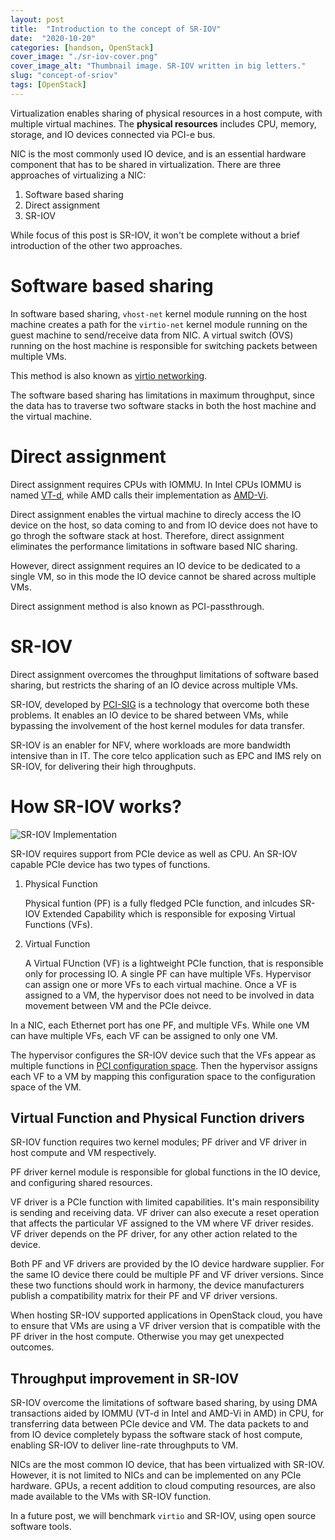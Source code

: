 ```yaml
---
layout: post
title:  "Introduction to the concept of SR-IOV"
date:  "2020-10-20"
categories: [handson, OpenStack]
cover_image: "./sr-iov-cover.png"
cover_image_alt: "Thumbnail image. SR-IOV written in big letters."
slug: "concept-of-sriov"
tags: [OpenStack]
---
```


Virtualization enables sharing of physical resources in a host compute, with multiple virtual machines. The 
**physical resources** includes CPU, memory, storage, and IO devices connected via PCI-e bus. 

NIC is the most commonly used IO device, and is an essential hardware component that has to be shared in virtualization. There are three approaches of virtualizing a NIC:

1. Software based sharing
2. Direct assignment
3. SR-IOV

While focus of this post is SR-IOV, it won't be complete without a brief introduction of the other two approaches. 

# Software based sharing

In software based sharing, `vhost-net` kernel module running on the host machine creates a path for the `virtio-net` kernel module running on the guest machine to send/receive data from NIC. A virtual switch (OVS) running on the host machine is responsible for switching packets between multiple VMs.

This method is also known as [virtio networking][virtio].

The software based sharing has limitations in maximum throughput, since the data has to traverse two software stacks in both the host machine and the virtual machine.

# Direct assignment

Direct assignment requires CPUs with IOMMU. In Intel CPUs IOMMU is named [VT-d], while AMD calls their implementation as [AMD-Vi].

Direct assignment enables the virtual machine to direcly access the IO device on the host, so data coming to and from IO device does not have to go throgh the software stack at host. Therefore, direct assignment eliminates the performance limitations in software based NIC sharing.

However, direct assignment requires an IO device to be dedicated to a single VM, so in this mode the IO device cannot be shared across multiple VMs.

Direct assignment method is also known as PCI-passthrough. 

# SR-IOV

Direct assignment overcomes the throughput limitations of software based sharing, but restricts the sharing of an IO device across multiple VMs.

SR-IOV, developed by [PCI-SIG] is a technology that overcome both these problems. It enables an IO device to be shared between VMs, while bypassing the involvement of the host kernel modules for data transfer.

SR-IOV is an enabler for NFV, where workloads are more bandwidth intensive than in IT. The core telco application such as EPC and IMS rely on SR-IOV, for delivering their high throughputs.

# How SR-IOV works?

![SR-IOV Implementation](./sr-iov.png)

SR-IOV requires support from PCIe device as well as CPU. An SR-IOV capable PCIe device has two types of functions.

1. Physical Function

    Physical funtion (PF) is a fully fledged PCIe function, and inlcudes SR-IOV Extended Capability which is responsible for exposing Virtual Functions (VFs). 

2. Virtual Function

    A Virtual FUnction (VF) is a lightweight PCIe function, that is responsible only for processing IO. A single PF can have multiple VFs. Hypervisor can assign one or more VFs to each virtual machine. Once a VF is assigned to a VM, the hypervisor does not need to be involved in data movement between VM and the PCIe deivce.

In a NIC, each Ethernet port has one PF, and multiple VFs. While one VM can have multiple VFs, each VF can be assigned to only one VM.

The hypervisor configures the SR-IOV device such that the VFs appear as multiple functions in [PCI configuration space][pci-config-spce]. Then the hypervisor assigns each VF to a VM by mapping this configuration space to the configuration space of the VM.

## Virtual Function and Physical Function drivers

SR-IOV function requires two kernel modules; PF driver and VF driver in host compute and VM respectively.

PF driver kernel module is responsible for global functions in the IO device, and configuring shared resources. 

VF driver is a PCIe function with limited capabilities. It's main responsibility is sending and receiving data. VF driver can also execute a reset operation that affects the particular VF assigned to the VM where VF driver resides. VF driver depends on the PF driver, for any other action related to the device.

Both PF and VF drivers are provided by the IO device hardware supplier. For the same IO device there could be multiple PF and VF driver versions. Since these two functions should work in harmony, the device manufacturers publish a compatibility matrix for their PF and VF driver versions. 

When hosting SR-IOV supported applications in OpenStack cloud, you have to ensure that VMs are using a VF driver version that is compatible with the PF driver in the host compute. Otherwise you may get unexpected outcomes.

## Throughput improvement in SR-IOV

SR-IOV overcome the limitations of software based sharing, by using DMA transactions aided by IOMMU (VT-d in Intel and AMD-Vi in AMD) in CPU, for transferring data between PCIe device and VM. The data packets to and from IO device completely bypass the software stack of host compute, enabling SR-IOV to deliver line-rate throughputs to VM.

NICs are the most common IO device, that has been virtualized with SR-IOV. However, it is not limited to NICs and can be implemented on any PCIe hardware. GPUs, a recent addition to cloud computing resources, are also made available to the VMs with SR-IOV function.

In a future post, we will benchmark `virtio` and SR-IOV, using open source software tools.

[pci-id-repo]: https://pci-ids.ucw.cz/
[pci-id-file]: https://pci-ids.ucw.cz/v2.2/pci.ids
[PCI-SIG]: https://pcisig.com/
[pci-config-spce]: https://en.wikipedia.org/wiki/PCI_configuration_space
[virtio]: https://www.linux-kvm.org/page/Virtio
[VT-d]: https://software.intel.com/content/www/us/en/develop/articles/intel-virtualization-technology-for-directed-io-vt-d-enhancing-intel-platforms-for-efficient-virtualization-of-io-devices.html
[AMD-Vi]: http://developer.amd.com/wordpress/media/2013/12/48882_IOMMU.pdf
